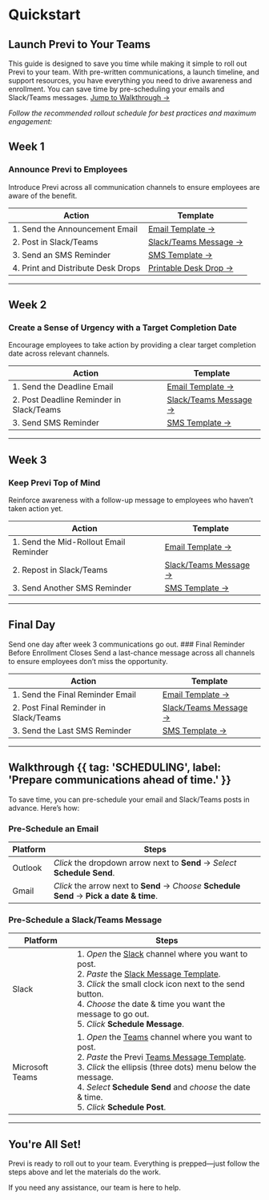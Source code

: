 
<ValidateCode/>

# Quickstart
## Launch Previ to Your Teams

This guide is designed to save you time while making it simple to roll out Previ to your team. With pre-written communications, a launch timeline, and support resources, you have everything you need to drive awareness and enrollment.
<Note suppressHydrationWarning>You can save time by pre-scheduling your emails and Slack/Teams messages. [Jump to Walkthrough →](#walkthrough)</Note>

*Follow the recommended rollout schedule for best practices and maximum engagement:*
## Week 1

### Announce Previ to Employees

Introduce Previ across all communication channels to ensure employees are aware of the benefit.

| Action                              | Template                                                     |
| ----------------------------------- | ------------------------------------------------------------ |
| 1. Send the Announcement Email     | [Email Template →](./emails#week-1)  |
| 2. Post in Slack/Teams             | [Slack/Teams Message →](./posts#week-1) |
| 3. Send an SMS Reminder            | [SMS Template →](./sms#week-1)|
| 4. Print and Distribute Desk Drops | [Printable Desk Drop →](./flyers) |

---

## Week 2

### Create a Sense of Urgency with a Target Completion Date

Encourage employees to take action by providing a clear target completion date across relevant channels.

| Action                                    | Template                                                     |
| ----------------------------------------- | ------------------------------------------------------------ |
| 1. Send the Deadline Email               | [Email Template →](./emails#week-2)  |
| 2. Post Deadline Reminder in Slack/Teams | [Slack/Teams Message →](..) |
| 3. Send SMS Reminder                     | [SMS Template →](...) |

---

## Week 3

### Keep Previ Top of Mind

Reinforce awareness with a follow-up message to employees who haven’t taken action yet.

| Action                                  | Template                                                     |
| --------------------------------------- | ------------------------------------------------------------ |
| 1. Send the Mid-Rollout Email Reminder | [Email Template →](./emails#week-3)  |
| 2. Repost in Slack/Teams               | [Slack/Teams Message →](..) |
| 3. Send Another SMS Reminder           | [SMS Template →](..) |

---

## Final Day
<Note>
    Send one day after week 3 communications go out.
</Note>
### Final Reminder Before Enrollment Closes
Send a last-chance message across all channels to ensure employees don’t miss the opportunity.

| Action                                 | Template                                                     |
| -------------------------------------- | ------------------------------------------------------------ |
| 1. Send the Final Reminder Email      | [Email Template →](./emails#final-day)  |
| 2. Post Final Reminder in Slack/Teams | [Slack/Teams Message →](..) |
| 3. Send the Last SMS Reminder         | [SMS Template →](..) |

---

## Walkthrough {{ tag: 'SCHEDULING', label: 'Prepare communications ahead of time.' }}

To save time, you can pre-schedule your email and Slack/Teams posts in advance. Here’s how:

### Pre-Schedule an Email

| Platform    | Steps                                                        |
| ----------- | ------------------------------------------------------------ |
| Outlook | *Click* the dropdown arrow next to **Send** → *Select* **Schedule Send**. |
| Gmail   | *Click* the arrow next to **Send** → *Choose* **Schedule Send** → **Pick a date & time**. |

### Pre-Schedule a Slack/Teams Message

| Platform            | Steps                                                        |
| ------------------- | ------------------------------------------------------------ |
| Slack           | 1. *Open* the [Slack](slack://open) channel where you want to post.<br/>2. *Paste* the [Slack Message Template](..).<br/>3. *Click* the small clock icon next to the send button.<br/>4. *Choose* the date & time you want the message to go out.<br/>5. *Click* **Schedule Message**. |
| Microsoft Teams | 1. *Open* the [Teams](msteams://) channel where you want to post.<br/>2. *Paste* the Previ [Teams Message Template](..).<br/>3. *Click* the ellipsis (three dots) menu below the message.<br/>4. *Select* **Schedule Send** and *choose* the date & time.<br/>5. *Click* **Schedule Post**. |

---

## You're All Set!

Previ is ready to roll out to your team. Everything is prepped—just follow the steps above and let the materials do the work.

If you need any assistance, our team is here to help.
